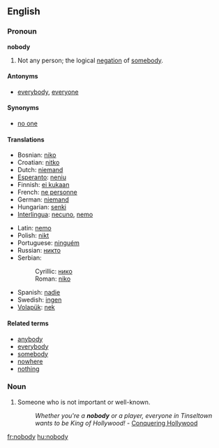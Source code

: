 ==English==

===Pronoun===
'''nobody'''

# Not any person; the logical [[negation]] of [[somebody]].

====Antonyms====
*[[everybody]], [[everyone]]

====Synonyms====
*[[no one]]

====Translations====
{{top}}
*Bosnian: [[niko#Bosnian|niko]]
*Croatian: [[nitko#Croatian|nitko]]
*Dutch: [[niemand]]
*[[Esperanto]]: [[neniu]]
*Finnish: [[ei kukaan]]
*French: [[ne personne]]
*German: [[niemand]]
*Hungarian: [[senki]]
*[[Interlingua]]: [[necuno]], [[nemo]]
{{mid}}
*Latin: [[nemo]]
*Polish: [[nikt]]
*Portuguese: [[ninguém]]
*Russian: [[никто]]
*Serbian:
*:Cyrillic: [[нико#Serbian|нико]]
*:Roman: [[niko#Serbian|niko]]
*Spanish: [[nadie]]
*Swedish: [[ingen]]
*[[Volapük]]: [[nek]]
{{bottom}}

====Related terms====
*[[anybody]]
*[[everybody]]
*[[somebody]]
*[[nowhere]]
*[[nothing]]

===Noun===
{{en-noun-reg-y|nobod|y}}

# Someone who is not important or well-known.
#: ''Whether you're a '''nobody''' or a player, everyone in Tinseltown wants to be King of Hollywood!'' - [http://www.conqueringhollywood.com/ Conquering Hollywood]

[[fr:nobody]]
[[hu:nobody]]